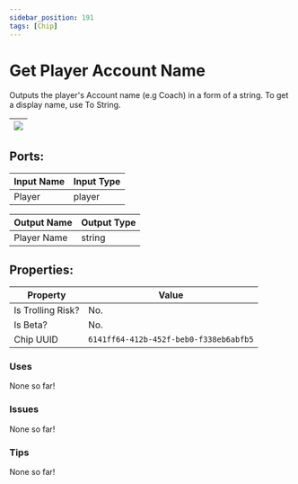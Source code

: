 ```yaml
---
sidebar_position: 191
tags: [Chip]
---
```


# Get Player Account Name


Outputs the player's Account name (e.g Coach) in a form of a string. To get a display name, use To String.

| ![](https://images-ext-2.discordapp.net/external/MPmIaQzlEPmgGWlgi-WxBBXt0Bjv_zWPkg1y1f_sy3s/https/www.recroomcircuits.com/image/circuit/absolute-value?width=206&height=108) |
|-----|

## Ports:

| Input Name | Input Type |
|-----------|-----------|
| Player | player |

| Output Name | Output Type |
|-----------|-----------|
| Player Name | string |

## Properties:

| Property  | Value |
|-------------------|-----------|
| Is Trolling Risk? | No. |
| Is Beta? | No. |
| Chip UUID | `6141ff64-412b-452f-beb0-f338eb6abfb5` |

### Uses
None so far!

### Issues
None so far!

### Tips
None so far!
